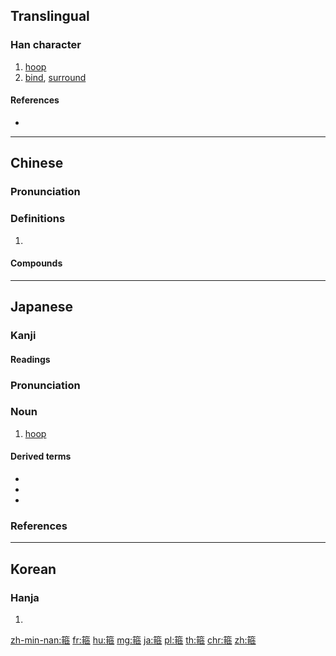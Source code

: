 {{character info/new}}
==Translingual==

===Han character===
{{Han char|rn=118|rad=竹|as=08|sn=14|four=88512|canj=HQSB|ids=⿱⺮㧜}}

# [[hoop]]
# [[bind]], [[surround]]

====References====
* {{Han ref|kx=0887.120|dkj=26130|dj=1315.100|hdz=52978.060|uh=7B8D|ud=31629|bh=E354|bd=58196}}

----

==Chinese==
{{zh-forms}}

===Pronunciation===
{{zh-pron
|m=gū
|c=ku1
|mn=kho͘
|mc=y
|oc=y
|cat=
}}

===Definitions===
{{zh-hanzi}}

# {{rfdef|zh}}

====Compounds====
{{zh-der|界箍兒|箍緊|頭箍兒|老牛箍嘴|金箍棒|針箍|箍兒|車箍轆會|緊箍兒|腦箍|緊箍咒|箍桶}}

----

==Japanese==

===Kanji===
{{ja-kanji|grade=|rs=竹08}}

====Readings====
{{ja-readings|goon=[[く]] (ku)|kanon=[[こ]] (ko)|kun=[[たが]] (taga)}}

{{wikipedia|lang=ja}}
{{ja-kanjitab|たが|yomi=k}}

===Pronunciation===
{{ja-pron|yomi=k|たが|acc=2|acc_ref=DJR}}

===Noun===
{{ja-noun|たが}}

# [[hoop]]

====Derived terms====
* {{ja-r|箍が緩む|たが が ゆるむ}}
* {{ja-r|箍を締める|たが を しめる}}
* {{ja-r|箍を外す|たが を はずす}}

===References===
<references/>

----

==Korean==

===Hanja===
{{ko-hanja|hangeul=고|eumhun=|rv=go|mr=ko|y=ko}}

# {{defn|lang=ko|sort=竹08}}

[[zh-min-nan:箍]]
[[fr:箍]]
[[hu:箍]]
[[mg:箍]]
[[ja:箍]]
[[pl:箍]]
[[th:箍]]
[[chr:箍]]
[[zh:箍]]